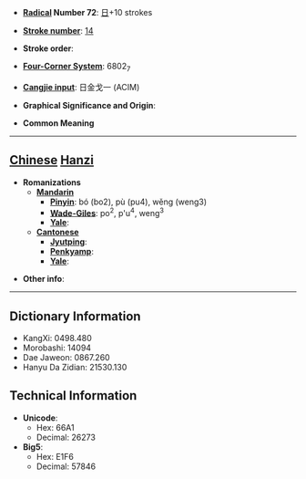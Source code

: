 * '''[[Wiktionary:Chinese radical index| Radical]] Number 72''': [[Wiktionary:Chinese radical index 日|日]]+10 strokes

* '''[[Wiktionary:Chinese total strokes index|Stroke number]]''': [[Wiktionary:Chinese total strokes index 14|14]]

* '''Stroke order''': 

* '''[[Wiktionary:Chinese four corner index|Four-Corner System]]''': 6802<sub>7</sub>

* '''[[Wiktionary:Chinese Cangjie index|Cangjie input]]''': 日金戈一 (ACIM)

* '''Graphical Significance and Origin''': 

* '''Common Meaning'''

----

== [[Chinese]] [[Hanzi]] ==

* '''Romanizations'''
** '''[[Mandarin]]'''
*** '''[[Pinyin]]''': bó (bo2), pù (pu4), wěng (weng3)
*** '''[[Wade-Giles]]''': po<sup>2</sup>, p'u<sup>4</sup>, weng<sup>3</sup>
*** '''[[Yale]]''': 
** '''[[Cantonese]]'''
*** '''[[Jyutping]]''':
*** '''[[Penkyamp]]''': 
*** '''[[Yale]]''': 

* '''Other info''': 

----

== Dictionary Information ==

* KangXi: 0498.480
* Morobashi: 14094
* Dae Jaweon: 0867.260
* Hanyu Da Zidian: 21530.130

== Technical Information ==

* '''Unicode''':
** Hex: 66A1
** Decimal: 26273
* '''Big5''':
** Hex: E1F6
** Decimal: 57846